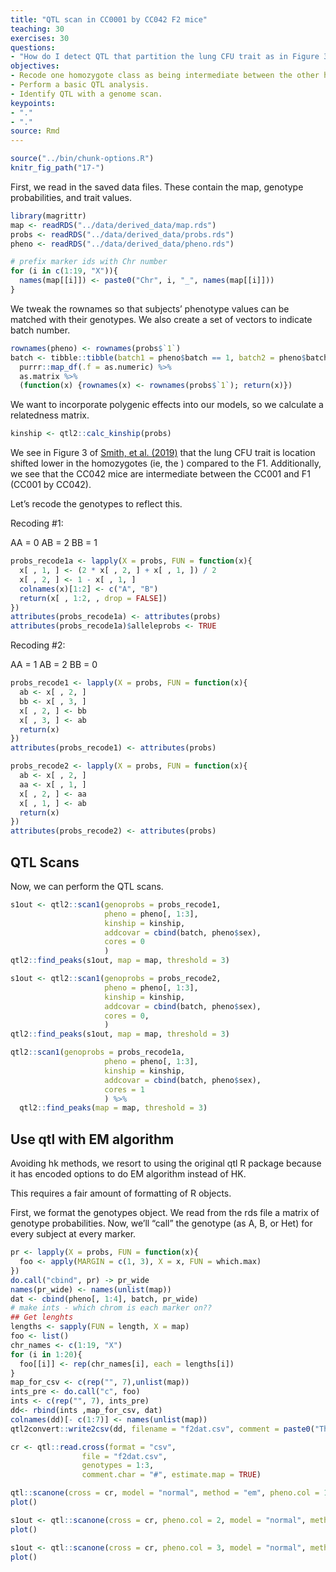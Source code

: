 ```yaml
---
title: "QTL scan in CC0001 by CC042 F2 mice"
teaching: 30
exercises: 30
questions:
- "How do I detect QTL that partition the lung CFU trait as in Figure 3 of 2019 MBio paper?"
objectives:
- Recode one homozygote class as being intermediate between the other homozygote and the hets.
- Perform a basic QTL analysis.
- Identify QTL with a genome scan.
keypoints:
- "."
- "."
source: Rmd
---
```


```r
source("../bin/chunk-options.R")
knitr_fig_path("17-")
```



First, we read in the saved data files. These contain the map, genotype probabilities, and trait values.

```r
library(magrittr)
map <- readRDS("../data/derived_data/map.rds")
probs <- readRDS("../data/derived_data/probs.rds")
pheno <- readRDS("../data/derived_data/pheno.rds")
```

```r
# prefix marker ids with Chr number
for (i in c(1:19, "X")){
  names(map[[i]]) <- paste0("Chr", i, "_", names(map[[i]]))
}
```


We tweak the rownames so that subjects' phenotype values can be matched with their genotypes. We also create a set of vectors to indicate batch number.

```r
rownames(pheno) <- rownames(probs$`1`)
batch <- tibble::tibble(batch1 = pheno$batch == 1, batch2 = pheno$batch == 2, batch3 = pheno$batch == 3) %>%
  purrr::map_df(.f = as.numeric) %>%
  as.matrix %>%
  (function(x) {rownames(x) <- rownames(probs$`1`); return(x)})
```

We want to incorporate polygenic effects into our models, so we calculate a relatedness matrix. 

```r
kinship <- qtl2::calc_kinship(probs)
```

We see in Figure 3 of [Smith, et al. (2019)](https://mbio.asm.org/content/10/6/e02791-19)
that the lung CFU trait is location shifted lower in the homozygotes (ie, the ) compared to the 
F1. Additionally, we see that the CC042 mice are intermediate between the 
CC001 and F1 (CC001 by CC042).

Let's recode the genotypes to reflect this.

Recoding #1:

AA = 0
AB = 2
BB = 1

```r
probs_recode1a <- lapply(X = probs, FUN = function(x){
  x[ , 1, ] <- (2 * x[ , 2, ] + x[ , 1, ]) / 2
  x[ , 2, ] <- 1 - x[ , 1, ]
  colnames(x)[1:2] <- c("A", "B")
  return(x[ , 1:2, , drop = FALSE])
})
attributes(probs_recode1a) <- attributes(probs)
attributes(probs_recode1a)$alleleprobs <- TRUE
```




Recoding #2:

AA = 1
AB = 2
BB = 0


```r
probs_recode1 <- lapply(X = probs, FUN = function(x){
  ab <- x[ , 2, ]
  bb <- x[ , 3, ]
  x[ , 2, ] <- bb
  x[ , 3, ] <- ab
  return(x)
})
attributes(probs_recode1) <- attributes(probs)
```

```r
probs_recode2 <- lapply(X = probs, FUN = function(x){
  ab <- x[ , 2, ]
  aa <- x[ , 1, ]
  x[ , 2, ] <- aa
  x[ , 1, ] <- ab
  return(x)
})
attributes(probs_recode2) <- attributes(probs)
```



## QTL Scans

Now, we can perform the QTL scans.


```r
s1out <- qtl2::scan1(genoprobs = probs_recode1, 
                     pheno = pheno[, 1:3], 
                     kinship = kinship, 
                     addcovar = cbind(batch, pheno$sex), 
                     cores = 0
                     )
qtl2::find_peaks(s1out, map = map, threshold = 3)
```

```r
s1out <- qtl2::scan1(genoprobs = probs_recode2, 
                     pheno = pheno[, 1:3], 
                     kinship = kinship, 
                     addcovar = cbind(batch, pheno$sex), 
                     cores = 0, 
                     )
qtl2::find_peaks(s1out, map = map, threshold = 3)
```

```r
qtl2::scan1(genoprobs = probs_recode1a, 
                     pheno = pheno[, 1:3], 
                     kinship = kinship, 
                     addcovar = cbind(batch, pheno$sex), 
                     cores = 1
                     ) %>%
  qtl2::find_peaks(map = map, threshold = 3)
```

## Use qtl with EM algorithm

Avoiding hk methods, we resort to using the original qtl R package because it has encoded options to do EM algorithm instead of HK. 

This requires a fair amount of formatting of R objects.

First, we format the genotypes object. We read from the rds file a matrix of genotype probabilities. Now, we'll "call" the genotype (as A, B, or Het) for every subject at every marker.



```r
pr <- lapply(X = probs, FUN = function(x){
  foo <- apply(MARGIN = c(1, 3), X = x, FUN = which.max)
})
do.call("cbind", pr) -> pr_wide
names(pr_wide) <- names(unlist(map))
dat <- cbind(pheno[, 1:4], batch, pr_wide)
# make ints - which chrom is each marker on??
## Get lenghts
lengths <- sapply(FUN = length, X = map)
foo <- list()
chr_names <- c(1:19, "X")
for (i in 1:20){
  foo[[i]] <- rep(chr_names[i], each = lengths[i])
}
map_for_csv <- c(rep("", 7),unlist(map))
ints_pre <- do.call("c", foo) 
ints <- c(rep("", 7), ints_pre)
dd<- rbind(ints ,map_for_csv, dat)
colnames(dd)[- c(1:7)] <- names(unlist(map))
qtl2convert::write2csv(dd, filename = "f2dat.csv", comment = paste0("This csv file created by Frederick Boehm on ", lubridate::now()), overwrite = TRUE)
```

```r
cr <- qtl::read.cross(format = "csv", 
                file = "f2dat.csv", 
                genotypes = 1:3, 
                comment.char = "#", estimate.map = TRUE)
```



```r
qtl::scanone(cross = cr, model = "normal", method = "em", pheno.col = 1, addcovar = cr$pheno[, 4:7]) %>%
plot()
```



```r
s1out <- qtl::scanone(cross = cr, pheno.col = 2, model = "normal", method = "em", addcovar = cr$pheno[, 4:7]) %>%
plot()
```

```r
s1out <- qtl::scanone(cross = cr, pheno.col = 3, model = "normal", method = "em", addcovar = cr$pheno[, 4:7]) %>%
plot()
```


